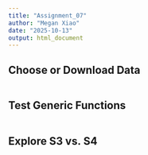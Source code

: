 ```yaml
---
title: "Assignment_07"
author: "Megan Xiao"
date: "2025-10-13"
output: html_document
---
```


## Choose or Download Data

```r

```

## Test Generic Functions

```r
```

## Explore S3 vs. S4

```r
```


